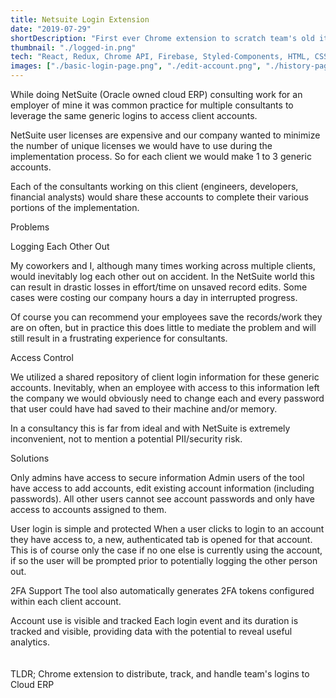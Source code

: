 ```yaml
---
title: Netsuite Login Extension
date: "2019-07-29"
shortDescription: "First ever Chrome extension to scratch team's old itch(s)"
thumbnail: "./logged-in.png"
tech: "React, Redux, Chrome API, Firebase, Styled-Components, HTML, CSS"
images: ["./basic-login-page.png", "./edit-account.png", "./history-page.png", "./logged-in.png", "./loggin-warning.png"]
---
```


While doing <ExternalLink to='https://www.netsuite.com/portal/home.shtml'>NetSuite</ExternalLink> 
(Oracle owned cloud ERP) consulting work for an employer of mine it was 
common practice for multiple consultants to leverage the same generic 
logins to access client accounts.

NetSuite user licenses are expensive and our company wanted to minimize 
the number of unique licenses we would have to use during the implementation 
process. So for each client we would make 1 to 3 generic accounts.

Each of the consultants working on this client (engineers, developers, 
financial analysts) would share these accounts to complete their various 
portions of the implementation.

<Text type='subheader1'>Problems</Text>

<Text type='subheader2' emphasis='HIGH'>Logging Each Other Out</Text>

My coworkers and I, although many times working across multiple clients,
would inevitably log each other out on accident. In the NetSuite world 
this can result in drastic losses in effort/time on unsaved record edits.
Some cases were costing our company hours a day in interrupted progress.  

Of course you can recommend your employees save the records/work they are 
on often, but in practice this does little to mediate the problem and will 
still result in a frustrating experience for consultants.

<Text type='subheader2' emphasis='HIGH'>Access Control</Text>

We utilized a shared repository of client login information for these generic 
accounts. Inevitably, when an employee with access to this information left 
the company we would obviously need to change each and every password that 
user could have had saved to their machine and/or memory.  

In a consultancy this is far from ideal and with NetSuite is extremely 
inconvenient, not to mention a potential PII/security risk.

<Text type='subheader1'>Solutions</Text>

<Text type='subheader2' emphasis='HIGH'>Only admins have access to secure information</Text>
Admin users of the tool have access to add accounts, edit existing account information (including passwords).
All other users cannot see account passwords and only have access to accounts assigned to them.

<Text type='subheader2' emphasis='HIGH'>User login is simple and protected</Text>
When a user clicks to login to an account they have access to, a new, authenticated tab is opened for that account.
This is of course only the case if no one else is currently using the account, 
if so the user will be prompted prior to potentially logging the other person out.

<Text type='subheader2' emphasis='HIGH'>2FA Support</Text>
The tool also automatically generates 2FA tokens configured within each client account.

<Text type='subheader2' emphasis='HIGH'>Account use is visible and tracked</Text>
Each login event and its duration is tracked and visible, providing data with the potential to reveal useful analytics.
<br/>
<br/>
<br/>
<Text type='subheader2' emphasis='HIGH'>TLDR;</Text>
Chrome extension to distribute, track, and handle team's logins to Cloud ERP